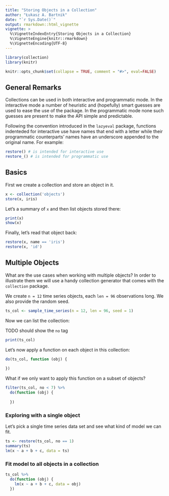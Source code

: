 ```yaml
---
title: "Storing Objects in a Collection"
author: "Łukasz A. Bartnik"
date: "`r Sys.Date()`"
output: rmarkdown::html_vignette
vignette: >
  %\VignetteIndexEntry{Storing Objects in a Collection}
  %\VignetteEngine{knitr::rmarkdown}
  %\VignetteEncoding{UTF-8}
---
```


```r
library(collection)
library(knitr)

knitr::opts_chunk$set(collapse = TRUE, comment = "#>", eval=FALSE)
```


## General Remarks

Collections can be used in both interactive and programmatic mode. In the
interactive mode a number of heuristic and (hopefully) smart guesses are
used to ease the use of the package. In the programmatic mode none such
guesses are present to make the API simple and predictable.

Following the convention introduced in the `lazyeval` package, functions
indenteded for interactive use have names that end with a letter while
their programmatic counterparts' names have an underscore appended to
the original name. For example:

```r
restore() # is intended for interactive use
restore_() # is intended for programmatic use
```


## Basics

First we create a collection and store an object in it.

```r
x <- collection('objects')
store(x, iris)
```


Let's a summary of `x` and then list objects stored there:

```r
print(x)
show(x)
```


Finally, let's read that object back:

```r
restore(x, name == 'iris')
restore(x, 'id')
```


## Multiple Objects

What are the use cases when working with multiple objects? In order to
illustrate them we will use a handy collection generator that comes
with the `collection` package.

We create `n = 12` time series objects, each `len = 96` observations
long. We also provide the random seed.

```r
ts_col <- sample_time_series(n = 12, len = 96, seed = 1)
```



Now we can list the collection:

TODO should show the `no` tag

```r
print(ts_col)
```



Let's now apply a function on each object in this collection:

```r
do(ts_col, function (obj) {
  
})
```

What if we only want to apply this function on a subset of objects?

```r
filter(ts_col, no < 7) %>%
  do(function (obj) {
    
  })
```


### Exploring with a single object

Let's pick a single time series data set and see what kind of model we
can fit.

```r
ts <- restore(ts_col, no == 1)
summary(ts)
lm(x ~ a + b + c, data = ts)
```


### Fit model to all objects in a collection

```r
ts_col %>%
  do(function (obj) {
    lm(x ~ a + b + c, data = obj)
  })
```
